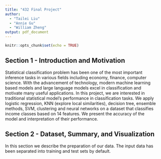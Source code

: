 ```yaml
---
title: "432 Final Project"
author: 
  - "Tailei Liu"
  - "Annie Gu"
  - "William Zheng"
output: pdf_document
---
```


```r
knitr::opts_chunk$set(echo = TRUE)
```

## Section 1 - Introduction and Motivation

Statistical classification problem has been one of the most important inference tasks in various fields including economy, finance, computer science. With the advancement of technology, modern machine learning based models and large language models excel in classification and motivate many useful applications. In this project, we are interested in traditional statistical model's performance in classification tasks. We apply logistic regression, KNN (explore local similarities), decision tree, ensemble methods, SVM, clustering and neural networks on a dataset that classifies income classes based on 14 features. We present the accuracy of the model and interpretation of their performance.

## Section 2 - Dataset, Summary, and Visualization

In this section we describe the preparation of our data. The input data has been separated into training and test sets by default. 